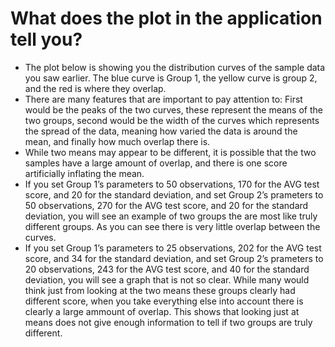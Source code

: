 # What does the plot in the application tell you?
* The plot below is showing you the distribution curves of the sample data you saw earlier. The blue curve is Group 1, the yellow curve is group 2, and the red is where they overlap.
* There are many features that are important to pay attention to: First would be the peaks of the two curves, these represent the means of the two groups, second would be the width of the curves which represents the spread of the data, meaning how varied the data is around the mean, and finally how much overlap there is.
* While two means may appear to be different, it is possible that the two samples have a large amount of overlap, and there is one score artificially inflating the mean.
* If you set Group 1's parameters to 50 observations, 170 for the AVG test score, and 20 for the standard deviation, and set Group 2's prameters to 50 observations, 270 for the AVG test score, and 20 for the standard deviation, you will see an example of two groups the are most like truly different groups. As you can see there is very little overlap between the curves.
* If you set Group 1's parameters to 25 observations, 202 for the AVG test score, and 34 for the standard deviation, and set Group 2's prameters to 20 observations, 243 for the AVG test score, and 40 for the standard deviation, you will see a graph that is not so clear. While many would think just from looking at the two means these groups clearly had different score, when you take everything else into account there is clearly a large ammount of overlap. This shows that looking just at means does not give enough information to tell if two groups are truly different.
